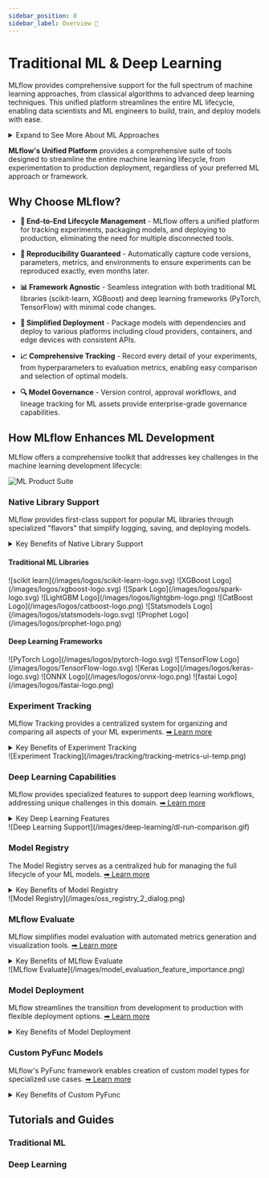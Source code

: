 ```yaml
---
sidebar_position: 0
sidebar_label: Overview 🌟
---
```



# Traditional ML & Deep Learning

MLflow provides comprehensive support for the full spectrum of machine learning approaches, from classical algorithms to advanced deep learning techniques. This unified platform streamlines the entire ML lifecycle, enabling data scientists and ML engineers to build, train, and deploy models with ease.

<details>
  <summary>Expand to See More About ML Approaches</summary>

  #### Traditional ML: Foundation of Data-Driven Solutions

  Traditional ML techniques power essential applications across various sectors:
  - **Healthcare**: Classification algorithms for disease diagnosis and predictive models for patient outcomes
  - **Finance**: Regression models for risk assessment and time-series forecasting for market analysis
  - **Supply Chain**: Time-series analyses for inventory optimization and demand forecasting
  - **Social Sciences**: Statistical modeling for data-driven insights and policy recommendations

  These techniques offer distinct benefits:
  - **Interpretability**: Clearer insight into decision-making processes, essential for regulatory compliance
  - **Efficiency**: Lower computational requirements for many common tasks
  - **Reliability**: Well-established theoretical foundations with proven performance
  - **Accessibility**: Lower barriers to entry for organizations without specialized hardware

  #### Deep Learning: Powering Advanced Intelligence

  Deep learning extends the capabilities of ML to solve increasingly complex problems:
  - **Computer Vision**: Image classification, object detection, and segmentation
  - **Natural Language Processing**: Text understanding, generation, and translation
  - **Audio Processing**: Speech recognition, music generation, and audio classification
  - **Time Series**: Complex sequence prediction and anomaly detection

  Key advantages include:
  - **Feature Learning**: Automatic discovery of representations from raw data
  - **Scalability**: Performance that improves with more data and compute
  - **Transfer Learning**: Ability to leverage pre-trained models for new tasks
  - **Multi-modal Learning**: Integration of different data types in unified models

  <div className="center-div" style={{ width: "80%", padding: "20px" }}>
    ![ML Spectrum](/images/classic-ml/ml-spectrum.png)
  </div>

</details>

**MLflow's Unified Platform** provides a comprehensive suite of tools designed to streamline the entire machine learning lifecycle, from experimentation to production deployment, regardless of your preferred ML approach or framework.

## Why Choose MLflow?

- **🧠 End-to-End Lifecycle Management** - MLflow offers a unified platform for tracking experiments, packaging models, and deploying to production, eliminating the need for multiple disconnected tools.

- **🔄 Reproducibility Guaranteed** - Automatically capture code versions, parameters, metrics, and environments to ensure experiments can be reproduced exactly, even months later.

- **📊 Framework Agnostic** - Seamless integration with both traditional ML libraries (scikit-learn, XGBoost) and deep learning frameworks (PyTorch, TensorFlow) with minimal code changes.

- **🚀 Simplified Deployment** - Package models with dependencies and deploy to various platforms including cloud providers, containers, and edge devices with consistent APIs.

- **📈 Comprehensive Tracking** - Record every detail of your experiments, from hyperparameters to evaluation metrics, enabling easy comparison and selection of optimal models.

- **🔍 Model Governance** - Version control, approval workflows, and lineage tracking for ML assets provide enterprise-grade governance capabilities.

## How MLflow Enhances ML Development

MLflow offers a comprehensive toolkit that addresses key challenges in the machine learning development lifecycle:

![ML Product Suite](/images/classic-ml/traditional-ml-products.png)

### Native Library Support

MLflow provides first-class support for popular ML libraries through specialized "flavors" that simplify logging, saving, and deploying models.

<details>
  <summary>Key Benefits of Native Library Support</summary>

  - **Automatic Logging**: Track parameters, metrics, and artifacts with minimal code through auto-logging capabilities
  - **Standardized Interfaces**: Consistent APIs for saving, loading, and serving models across different libraries
  - **Optimized Serialization**: Library-specific optimizations for efficient model storage and loading
  - **Framework Agnostic Inferencing**: Use the unified PyFunc interface to make predictions regardless of the original framework
  - **Version Management**: Seamlessly manage different versions of each library with dependency tracking

</details>

#### Traditional ML Libraries

<CardGroup>
  <SmallLogoCard link="/model#scikit-learn-sklearn">![scikit learn](/images/logos/scikit-learn-logo.svg)</SmallLogoCard>
  <SmallLogoCard link="/model#xgboost-xgboost">![XGBoost Logo](/images/logos/xgboost-logo.svg)</SmallLogoCard>
  <SmallLogoCard link="/model#spark-mllib-spark">![Spark Logo](/images/logos/spark-logo.svg)</SmallLogoCard>
  <SmallLogoCard link="/model#lightgbm-lightgbm">![LightGBM Logo](/images/logos/lightgbm-logo.png)</SmallLogoCard>
  <SmallLogoCard link="/model#catboost-catboost">![CatBoost Logo](/images/logos/catboost-logo.png)</SmallLogoCard>
  <SmallLogoCard link="/model#statsmodels-statsmodels">![Statsmodels Logo](/images/logos/statsmodels-logo.svg)</SmallLogoCard>
  <SmallLogoCard link="/model#prophet-prophet">![Prophet Logo](/images/logos/prophet-logo.png)</SmallLogoCard>
</CardGroup>

#### Deep Learning Frameworks

<CardGroup>
  <SmallLogoCard link="/model#pytorch-pytorch">![PyTorch Logo](/images/logos/pytorch-logo.svg)</SmallLogoCard>
  <SmallLogoCard link="/model#tensorflow-tensorflow">![TensorFlow Logo](/images/logos/TensorFlow-logo.svg)</SmallLogoCard>
  <SmallLogoCard link="/model#keras-keras">![Keras Logo](/images/logos/keras-logo.svg)</SmallLogoCard>
  <SmallLogoCard link="/model#onnx-onnx">![ONNX Logo](/images/logos/onnx-logo.png)</SmallLogoCard>
  <SmallLogoCard link="/model#fastai-fastai">![fastai Logo](/images/logos/fastai-logo.png)</SmallLogoCard>
</CardGroup>

### Experiment Tracking

MLflow Tracking provides a centralized system for organizing and comparing all aspects of your ML experiments. [➡︎ Learn more](/ml/tracking)

<details>
  <summary>Key Benefits of Experiment Tracking</summary>

  - **Experiments and Runs**: Organize related work into experiments, with each experiment containing multiple runs to track iterations
  - **Comprehensive Logging**: Capture metrics, parameters, code versions, and artifacts in a structured format
  - **Environment Tracking**: Automatically record dependencies and computational environment for reproducibility
  - **Rich Visualizations**: Compare runs side-by-side with customizable charts and tables
  - **Model Signatures**: Define expected input and output formats to simplify validation and debugging
  - **Collaboration Features**: Share experiments with team members through the integrated UI
  - **Powerful Search**: Quickly find relevant runs with flexible query capabilities

</details>

<Card>
![Experiment Tracking](/images/tracking/tracking-metrics-ui-temp.png)
</Card>

### Deep Learning Capabilities

MLflow provides specialized features to support deep learning workflows, addressing unique challenges in this domain. [➡︎ Learn more](/deep-learning)

<details>
  <summary>Key Deep Learning Features</summary>

  - **GPU Tracking**: Monitor GPU usage, memory, and performance metrics
  - **Distributed Training Support**: Track metrics from multi-node training jobs
  - **Hyperparameter Optimization**: Integration with tools like Optuna and Ray Tune
  - **TensorBoard Integration**: Seamlessly combine TensorBoard visualizations with MLflow tracking
  - **Model Architecture Logging**: Capture and visualize neural network architectures
  - **Large Artifact Handling**: Efficiently manage large model weights and datasets
  - **Hardware-Specific Optimizations**: Deploy models with hardware-specific optimizations

</details>

<Card>
![Deep Learning Support](/images/deep-learning/dl-run-comparison.gif)
</Card>

### Model Registry

The Model Registry serves as a centralized hub for managing the full lifecycle of your ML models. [➡︎ Learn more](/model-registry)

<details>
  <summary>Key Benefits of Model Registry</summary>

  - **Versioning**: Maintain a complete history of model versions with metadata about each iteration
  - **Stage Transitions**: Move models through defined lifecycle stages (Development, Staging, Production)
  - **Approval Workflows**: Implement governance with model approval processes
  - **Model Lineage**: Track the entire ancestry of production models back to source data and code
  - **Metadata Management**: Add descriptions, tags, and custom properties to models
  - **Access Control**: Define permissions for model registration and deployment
  - **Deployment Integration**: Simplify the transition from experimentation to production

</details>

<Card>
![Model Registry](/images/oss_registry_2_dialog.png)
</Card>

### MLflow Evaluate

MLflow simplifies model evaluation with automated metrics generation and visualization tools. [➡︎ Learn more](/evaluate)

<details>
  <summary>Key Benefits of MLflow Evaluate</summary>

  - **Auto-generated Metrics**: Automatically calculate appropriate metrics for regression (RMSE, MAE) and classification (F1-score, AUC-ROC)
  - **Visualization Tools**: Generate confusion matrices, precision-recall curves, and other plots
  - **Model Comparison**: Easily compare performance across different models and versions
  - **Custom Metrics**: Extend evaluation with user-defined metrics and visualizations
  - **Dataset Validation**: Verify model performance across different data splits and subsets
  - **Comprehensive Reports**: Generate detailed evaluation reports for stakeholders

</details>

<Card>
![MLflow Evaluate](/images/model_evaluation_feature_importance.png)
</Card>

### Model Deployment

MLflow streamlines the transition from development to production with flexible deployment options. [➡︎ Learn more](/deployment)

<details>
  <summary>Key Benefits of Model Deployment</summary>

  - **Environment Consistency**: Ensure models behave identically across different deployment environments
  - **Multiple Targets**: Deploy to Kubernetes, cloud platforms (AWS, Azure), or on-premises infrastructure
  - **Containerization**: Package models with Docker for portable and scalable deployments
  - **Real-time and Batch**: Support for both real-time inference and batch processing
  - **Monitoring Integration**: Connect with monitoring tools to track production performance
  - **Scalability**: Scale from single models to large distributed deployments
  - **Version Control**: Manage multiple versions in production with easy rollback capabilities

</details>

### Custom PyFunc Models

MLflow's PyFunc framework enables creation of custom model types for specialized use cases. [➡︎ Learn more](/traditional-ml/creating-custom-pyfunc)

<details>
  <summary>Key Benefits of Custom PyFunc</summary>

  - **Framework Flexibility**: Wrap any Python-callable code as an MLflow model
  - **Multi-model Endpoints**: Serve multiple models through a single endpoint
  - **Complex Preprocessing**: Include data preprocessing logic directly in the model
  - **Custom Inference Patterns**: Implement specialized inference patterns beyond standard predict methods
  - **Extended Functionality**: Add capabilities not available in standard ML libraries
  - **Consistent Interface**: Use the same PyFunc interface regardless of underlying implementation

</details>

## Tutorials and Guides

### Traditional ML

<CardGroup>
  <PageCard headerText="Hyperparameter Tuning with MLflow and Optuna" link="/traditional-ml/hyperparameter-tuning-with-child-runs" text="Explore the integration of MLflow Tracking with Optuna for hyperparameter tuning. Dive into the capabilities of MLflow, understand parent-child run relationships, and compare different tuning runs to optimize model performance." />
  <PageCard headerText="Custom Pyfunc Models with MLflow" link="/traditional-ml/creating-custom-pyfunc" text="Dive deep into the world of MLflow's Custom Pyfunc. Starting with basic model definitions, embark on a journey that showcases the versatility and power of Pyfunc. From simple mathematical curves to complex machine learning integrations, discover how Pyfunc offers standardized, reproducible, and efficient workflows for a variety of use cases." />
  <PageCard headerText="Multi-Model Endpoints with PyFunc" link="/traditional-ml/serving-multiple-models-with-pyfunc" text="Dive deep into custom multi-model inference via MLflow's custom PyFunc models. Learn how to simplify low-latency inference by passing additional inference parameters to a simple custom PyFunc implementation. This tutorial can serve as a jumping off point for many multi-model endpoint (MME) use cases!" />
</CardGroup>

### Deep Learning

<CardGroup>
  <PageCard headerText="Distributed Training with PyTorch and MLflow" link="/deep-learning/distributed-training-pytorch" text="Learn how to track distributed training jobs with PyTorch and MLflow. This guide covers setting up distributed training, logging metrics from multiple nodes, and visualizing training progress." />
  <PageCard headerText="TensorFlow Model Optimization and Deployment" link="/deep-learning/tensorflow-optimization" text="Explore techniques for optimizing TensorFlow models for inference, including quantization, pruning, and hardware-specific optimizations. Learn how to track these optimizations with MLflow and deploy the optimized models." />
  <PageCard headerText="Computer Vision Models with MLflow" link="/deep-learning/computer-vision" text="Discover how to use MLflow to manage the lifecycle of computer vision models, from training to deployment. This guide covers image classification, object detection, and segmentation models." />
</CardGroup>